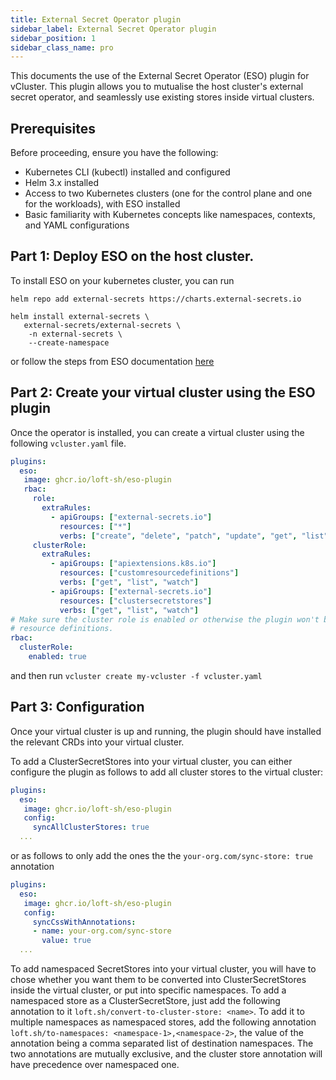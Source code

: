 ```yaml
---
title: External Secret Operator plugin
sidebar_label: External Secret Operator plugin
sidebar_position: 1
sidebar_class_name: pro
---
```



<ProAdmonition/>

This documents the use of the External Secret Operator (ESO) plugin for vCluster.
This plugin allows you to mutualise the host cluster's external secret operator, and seamlessly use existing stores inside virtual clusters.

## Prerequisites

Before proceeding, ensure you have the following:
- Kubernetes CLI (kubectl) installed and configured
- Helm 3.x installed
- Access to two Kubernetes clusters (one for the control plane and one for the workloads), with ESO installed
- Basic familiarity with Kubernetes concepts like namespaces, contexts, and YAML configurations

## Part 1: Deploy ESO on the host cluster.

To install ESO on your kubernetes cluster, you can run

```shell
helm repo add external-secrets https://charts.external-secrets.io

helm install external-secrets \
   external-secrets/external-secrets \
    -n external-secrets \
    --create-namespace
```

or follow the steps from ESO documentation [here](https://external-secrets.io/latest/introduction/getting-started/)

## Part 2: Create your virtual cluster using the ESO plugin
Once the operator is installed, you can create a virtual cluster using the following `vcluster.yaml` file.

```yaml
plugins:
  eso:
   image: ghcr.io/loft-sh/eso-plugin
   rbac:
     role:
       extraRules:
         - apiGroups: ["external-secrets.io"]
           resources: ["*"]
           verbs: ["create", "delete", "patch", "update", "get", "list", "watch"]
     clusterRole:
       extraRules:
         - apiGroups: ["apiextensions.k8s.io"]
           resources: ["customresourcedefinitions"]
           verbs: ["get", "list", "watch"]
         - apiGroups: ["external-secrets.io"]
           resources: ["clustersecretstores"]
           verbs: ["get", "list", "watch"]
# Make sure the cluster role is enabled or otherwise the plugin won't be able to watch custom
# resource definitions.
rbac:
  clusterRole:
    enabled: true
```

and then run `vcluster create my-vcluster -f vcluster.yaml`

## Part 3: Configuration

Once your virtual cluster is up and running, the plugin should have installed the relevant CRDs into your virtual cluster.

To add a ClusterSecretStores into your virtual cluster, you can either configure the plugin as follows to add all cluster stores to the virtual cluster:

```yaml
plugins:
  eso:
   image: ghcr.io/loft-sh/eso-plugin
   config:
     syncAllClusterStores: true
  ...
```

or as follows to only add the ones the the `your-org.com/sync-store: true` annotation

```yaml
plugins:
  eso:
   image: ghcr.io/loft-sh/eso-plugin
   config:
     syncCssWithAnnotations:
     - name: your-org.com/sync-store
       value: true
  ...
```



To add namespaced SecretStores into your virtual cluster, you will have to chose whether you want them to be converted into ClusterSecretStores inside the virtual cluster, or put into specific namespaces. To add a namespaced store as a ClusterSecretStore, just add the following annotation to it `loft.sh/convert-to-cluster-store: <name>`. To add it to multiple namespaces as namespaced stores, add the following annotation `loft.sh/to-namespaces: <namespace-1>,<namespace-2>`, the value of the annotation being a comma separated list of destination namespaces. The two annotations are mutually exclusive, and the cluster store annotation will have precedence over namespaced one.
